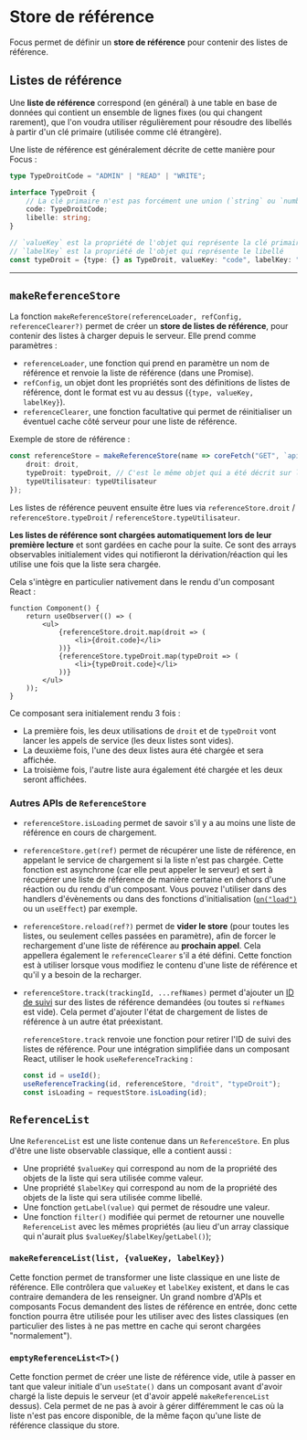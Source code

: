 
<Meta title="Les bases/Store de référence" />

# Store de référence

Focus permet de définir un **store de référence** pour contenir des listes de référence.

## Listes de référence

Une **liste de référence** correspond (en général) à une table en base de données qui contient un ensemble de lignes fixes (ou qui changent rarement), que l'on voudra utiliser régulièrement pour résoudre des libellés à partir d'un clé primaire (utilisée comme clé étrangère).

Une liste de référence est généralement décrite de cette manière pour Focus :

```ts
type TypeDroitCode = "ADMIN" | "READ" | "WRITE";

interface TypeDroit {
    // La clé primaire n'est pas forcément une union (`string` ou `number` sont possibles)
    code: TypeDroitCode;
    libelle: string;
}

// `valueKey` est la propriété de l'objet qui représente la clé primaire
// `labelKey` est la propriété de l'objet qui représente le libellé
const typeDroit = {type: {} as TypeDroit, valueKey: "code", labelKey: "libelle"};
```

---

## `makeReferenceStore`

La fonction `makeReferenceStore(referenceLoader, refConfig, referenceClearer?)` permet de créer un **store de listes de référence**, pour contenir des listes à charger depuis le serveur. Elle prend comme paramètres :

- `referenceLoader`, une fonction qui prend en paramètre un nom de référence et renvoie la liste de référence (dans une Promise).
- `refConfig`, un objet dont les propriétés sont des définitions de listes de référence, dont le format est vu au dessus (`{type, valueKey, labelKey}`).
- `referenceClearer`, une fonction facultative qui permet de réinitialiser un éventuel cache côté serveur pour une liste de référence.

Exemple de store de référence :

```ts
const referenceStore = makeReferenceStore(name => coreFetch("GET", `api/references/${name}`), {
    droit: droit,
    typeDroit: typeDroit, // C'est le même objet qui a été décrit sur la slide précédente
    typeUtilisateur: typeUtilisateur
});
```

Les listes de référence peuvent ensuite être lues via `referenceStore.droit` / `referenceStore.typeDroit` / `referenceStore.typeUtilisateur`.

**Les listes de référence sont chargées automatiquement lors de leur première lecture** et sont gardées en cache pour la suite. Ce sont des arrays observables initialement vides qui notifieront la dérivation/réaction qui les utilise une fois que la liste sera chargée.

Cela s'intègre en particulier nativement dans le rendu d'un composant React :

```tsx
function Component() {
    return useObserver(() => (
        <ul>
            {referenceStore.droit.map(droit => (
                <li>{droit.code}</li>
            ))}
            {referenceStore.typeDroit.map(typeDroit => (
                <li>{typeDroit.code}</li>
            ))}
        </ul>
    ));
}
```

Ce composant sera initialement rendu 3 fois :

- La première fois, les deux utilisations de `droit` et de `typeDroit` vont lancer les appels de service (les deux listes sont vides).
- La deuxième fois, l'une des deux listes aura été chargée et sera affichée.
- La troisième fois, l'autre liste aura également été chargée et les deux seront affichées.

### Autres APIs de `ReferenceStore`

- `referenceStore.isLoading` permet de savoir s'il y a au moins une liste de référence en cours de chargement.
- `referenceStore.get(ref)` permet de récupérer une liste de référence, en appelant le service de chargement si la liste n'est pas chargée. Cette fonction est asynchrone (car elle peut appeler le serveur) et sert à récupérer une liste de référence de manière certaine en dehors d'une réaction ou du rendu d'un composant. Vous pouvez l'utiliser dans des handlers d'évènements ou dans des fonctions d'initialisation ([`on("load")`](/docs/modèle-métier-chargement-des-données--docs#onload-callback) ou un `useEffect`) par exemple.
- `referenceStore.reload(ref?)` permet de **vider le store** (pour toutes les listes, ou seulement celles passées en paramètre), afin de forcer le rechargement d'une liste de référence au **prochain appel**. Cela appellera également le `referenceClearer` s'il a été défini. Cette fonction est à utiliser lorsque vous modifiez le contenu d'une liste de référence et qu'il y a besoin de la recharger.
- `referenceStore.track(trackingId, ...refNames)` permet d'ajouter un [ID de suivi](/docs/les-bases-gestion-des-requêtes--docs#suivi-personnalisé-de-services) sur des listes de référence demandées (ou toutes si `refNames` est vide). Cela permet d'ajouter l'état de chargement de listes de référence à un autre état préexistant.

    `referenceStore.track` renvoie une fonction pour retirer l'ID de suivi des listes de référence. Pour une intégration simplifiée dans un composant React, utiliser le hook `useReferenceTracking` :

    ```ts
    const id = useId();
    useReferenceTracking(id, referenceStore, "droit", "typeDroit");
    const isLoading = requestStore.isLoading(id);
    ```

## `ReferenceList`

Une `ReferenceList` est une liste contenue dans un `ReferenceStore`. En plus d'être une liste observable classique, elle a contient aussi :

- Une propriété `$valueKey` qui correspond au nom de la propriété des objets de la liste qui sera utilisée comme valeur.
- Une propriété `$labelKey` qui correspond au nom de la propriété des objets de la liste qui sera utilisée comme libellé.
- Une fonction `getLabel(value)` qui permet de résoudre une valeur.
- Une fonction `filter()` modifiée qui permet de retourner une nouvelle `ReferenceList` avec les mêmes propriétés (au lieu d'un array classique qui n'aurait plus `$valueKey`/`$labelKey`/`getLabel()`);

### `makeReferenceList(list, {valueKey, labelKey})`

Cette fonction permet de transformer une liste classique en une liste de référence. Elle contrôlera que `valueKey` et `labelKey` existent, et dans le cas contraire demandera de les renseigner. Un grand nombre d'APIs et composants Focus demandent des listes de référence en entrée, donc cette fonction pourra être utilisée pour les utiliser avec des listes classiques (en particulier des listes à ne pas mettre en cache qui seront chargées "normalement").

### `emptyReferenceList<T>()`

Cette fonction permet de créer une liste de référence vide, utile à passer en tant que valeur initiale d'un `useState()` dans un composant avant d'avoir chargé la liste depuis le serveur (et d'avoir appelé `makeReferenceList` dessus). Cela permet de ne pas à avoir à gérer différemment le cas où la liste n'est pas encore disponible, de la même façon qu'une liste de référence classique du store.
